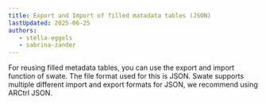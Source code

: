 ```yaml
---
title: Export and Import of filled matadata tables (JSON)
lastUpdated: 2025-06-25
authors: 
   - stella-eggels
   - sabrina-zander
---
```






<Json />

For reusing filled metadata tables, you can use the export and import function of swate. The file format used for this is JSON. Swate supports multiple different import and export formats for JSON, we recommend using ARCtrl JSON. 